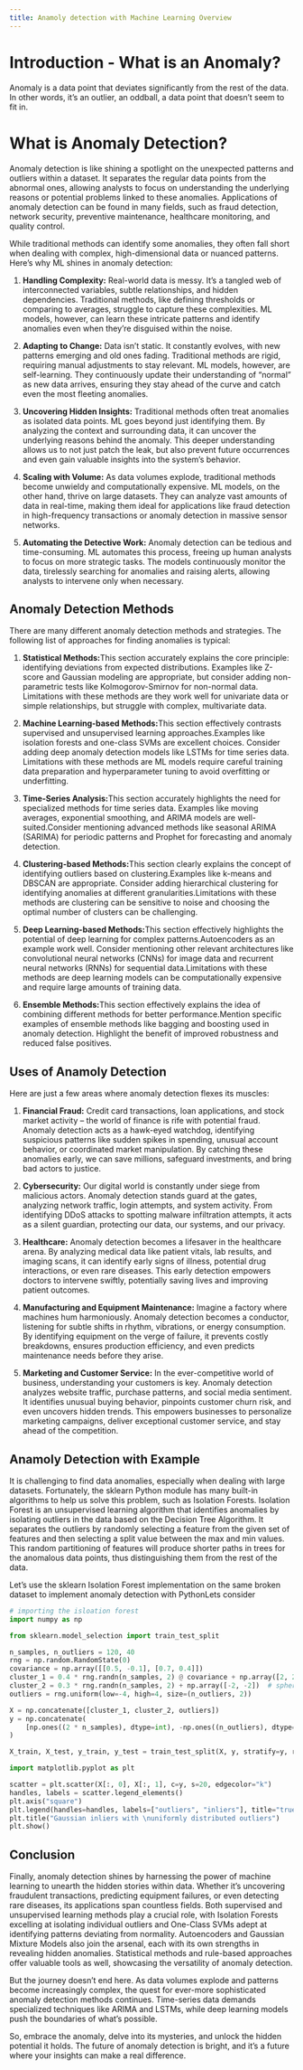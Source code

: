 ```yaml
---
title: Anamoly detection with Machine Learning Overview
---
```


# Introduction - What is an Anomaly?
Anomaly is a data point that deviates significantly from the rest of the data. In other words, it's an outlier, an oddball, a data point that doesn't seem to fit in.

# What is Anomaly Detection?

Anomaly detection is like shining a spotlight on the unexpected patterns and outliers within a dataset. It separates the regular data points from the abnormal ones, allowing analysts to focus on understanding the underlying reasons or potential problems linked to these anomalies. Applications of anomaly detection can be found in many fields, such as fraud detection, network security, preventive maintenance, healthcare monitoring, and quality control.

 While traditional methods can identify some anomalies, they often fall short when dealing with complex, high-dimensional data or nuanced patterns. Here's why ML shines in anomaly detection:

 1. **Handling Complexity:** Real-world data is messy. It's a tangled web of interconnected variables, subtle relationships, and hidden dependencies. Traditional methods, like defining thresholds or comparing to averages, struggle to capture these complexities. ML models, however, can learn these intricate patterns and identify anomalies even when they're disguised within the noise.

 2. **Adapting to Change:** Data isn't static. It constantly evolves, with new patterns emerging and old ones fading. Traditional methods are rigid, requiring manual adjustments to stay relevant. ML models, however, are self-learning. They continuously update their understanding of "normal" as new data arrives, ensuring they stay ahead of the curve and catch even the most fleeting anomalies.

 3. **Uncovering Hidden Insights:** Traditional methods often treat anomalies as isolated data points. ML goes beyond just identifying them. By analyzing the context and surrounding data, it can uncover the underlying reasons behind the anomaly. This deeper understanding allows us to not just patch the leak, but also prevent future occurrences and even gain valuable insights into the system's behavior.

 4. **Scaling with Volume:** As data volumes explode, traditional methods become unwieldy and computationally expensive. ML models, on the other hand, thrive on large datasets. They can analyze vast amounts of data in real-time, making them ideal for applications like fraud detection in high-frequency transactions or anomaly detection in massive sensor networks.

 5. **Automating the Detective Work:** Anomaly detection can be tedious and time-consuming. ML automates this process, freeing up human analysts to focus on more strategic tasks. The models continuously monitor the data, tirelessly searching for anomalies and raising alerts, allowing analysts to intervene only when necessary.

## Anomaly Detection Methods

There are many different anomaly detection methods and strategies. The following list of approaches for finding anomalies is typical:

1. **Statistical Methods:**This section accurately explains the core principle: identifying deviations from expected distributions. Examples like Z-score and Gaussian modeling are appropriate, but consider adding non-parametric tests like Kolmogorov-Smirnov for non-normal data. Limitations with these methods are they work well for univariate data or simple relationships, but struggle with complex, multivariate data.

 2. **Machine Learning-based Methods:**This section effectively contrasts supervised and unsupervised learning approaches.Examples like isolation forests and one-class SVMs are excellent choices. Consider adding deep anomaly detection models like LSTMs for time series data. Limitations with these methods are ML models require careful training data preparation and hyperparameter tuning to avoid overfitting or underfitting.

 3. **Time-Series Analysis:**This section accurately highlights the need for specialized methods for time series data. Examples like moving averages, exponential smoothing, and ARIMA models are well-suited.Consider mentioning advanced methods like seasonal ARIMA (SARIMA) for periodic patterns and Prophet for forecasting and anomaly detection.

 4. **Clustering-based Methods:**This section clearly explains the concept of identifying outliers based on clustering.Examples like k-means and DBSCAN are appropriate. Consider adding hierarchical clustering for identifying anomalies at different granularities.Limitations with these methods are clustering can be sensitive to noise and choosing the optimal number of clusters can be challenging.

 5. **Deep Learning-based Methods:**This section effectively highlights the potential of deep learning for complex patterns.Autoencoders as an example work well. Consider mentioning other relevant architectures like convolutional neural networks (CNNs) for image data and recurrent neural networks (RNNs) for sequential data.Limitations with these methods are deep learning models can be computationally expensive and require large amounts of training data.

 6. **Ensemble Methods:**This section effectively explains the idea of combining different methods for better performance.Mention specific examples of ensemble methods like bagging and boosting used in anomaly detection. Highlight the benefit of improved robustness and reduced false positives.

## Uses of Anamoly Detection

Here are just a few areas where anomaly detection flexes its muscles:

 1. **Financial Fraud:** Credit card transactions, loan applications, and stock market activity – the world of finance is rife with potential fraud. Anomaly detection acts as a hawk-eyed watchdog, identifying suspicious patterns like sudden spikes in spending, unusual account behavior, or coordinated market manipulation. By catching these anomalies early, we can save millions, safeguard investments, and bring bad actors to justice.

 2. **Cybersecurity:** Our digital world is constantly under siege from malicious actors. Anomaly detection stands guard at the gates, analyzing network traffic, login attempts, and system activity. From identifying DDoS attacks to spotting malware infiltration attempts, it acts as a silent guardian, protecting our data, our systems, and our privacy.

 3. **Healthcare:** Anomaly detection becomes a lifesaver in the healthcare arena. By analyzing medical data like patient vitals, lab results, and imaging scans, it can identify early signs of illness, potential drug interactions, or even rare diseases. This early detection empowers doctors to intervene swiftly, potentially saving lives and improving patient outcomes.

 4. **Manufacturing and Equipment Maintenance:** Imagine a factory where machines hum harmoniously. Anomaly detection becomes a conductor, listening for subtle shifts in rhythm, vibrations, or energy consumption. By identifying equipment on the verge of failure, it prevents costly breakdowns, ensures production efficiency, and even predicts maintenance needs before they arise.

 5. **Marketing and Customer Service:** In the ever-competitive world of business, understanding your customers is key. Anomaly detection analyzes website traffic, purchase patterns, and social media sentiment. It identifies unusual buying behavior, pinpoints customer churn risk, and even uncovers hidden trends. This empowers businesses to personalize marketing campaigns, deliver exceptional customer service, and stay ahead of the competition.

## Anamoly Detection with Example

It is challenging to find data anomalies, especially when dealing with large datasets. Fortunately, the sklearn Python module has many built-in algorithms to help us solve this problem, such as Isolation Forests. Isolation Forest is an unsupervised learning algorithm that identifies anomalies by isolating outliers in the data based on the Decision Tree Algorithm. It separates the outliers by randomly selecting a feature from the given set of features and then selecting a split value between the max and min values. This random partitioning of features will produce shorter paths in trees for the anomalous data points, thus distinguishing them from the rest of the data.

Let’s use the sklearn Isolation Forest implementation on the same broken dataset to implement anomaly detection with PythonLets consider 

```python
# importing the isloation forest
import numpy as np

from sklearn.model_selection import train_test_split

n_samples, n_outliers = 120, 40
rng = np.random.RandomState(0)
covariance = np.array([[0.5, -0.1], [0.7, 0.4]])
cluster_1 = 0.4 * rng.randn(n_samples, 2) @ covariance + np.array([2, 2])  # general
cluster_2 = 0.3 * rng.randn(n_samples, 2) + np.array([-2, -2])  # spherical
outliers = rng.uniform(low=-4, high=4, size=(n_outliers, 2))

X = np.concatenate([cluster_1, cluster_2, outliers])
y = np.concatenate(
    [np.ones((2 * n_samples), dtype=int), -np.ones((n_outliers), dtype=int)]
)

X_train, X_test, y_train, y_test = train_test_split(X, y, stratify=y, random_state=42)

import matplotlib.pyplot as plt

scatter = plt.scatter(X[:, 0], X[:, 1], c=y, s=20, edgecolor="k")
handles, labels = scatter.legend_elements()
plt.axis("square")
plt.legend(handles=handles, labels=["outliers", "inliers"], title="true class")
plt.title("Gaussian inliers with \nuniformly distributed outliers")
plt.show()
```

## Conclusion

Finally, anomaly detection shines by harnessing the power of machine learning to unearth the hidden stories within data. Whether it's uncovering fraudulent transactions, predicting equipment failures, or even detecting rare diseases, its applications span countless fields. Both supervised and unsupervised learning methods play a crucial role, with Isolation Forests excelling at isolating individual outliers and One-Class SVMs adept at identifying patterns deviating from normality. Autoencoders and Gaussian Mixture Models also join the arsenal, each with its own strengths in revealing hidden anomalies. Statistical methods and rule-based approaches offer valuable tools as well, showcasing the versatility of anomaly detection.

 But the journey doesn't end here. As data volumes explode and patterns become increasingly complex, the quest for ever-more sophisticated anomaly detection methods continues. Time-series data demands specialized techniques like ARIMA and LSTMs, while deep learning models push the boundaries of what's possible.

 So, embrace the anomaly, delve into its mysteries, and unlock the hidden potential it holds. The future of anomaly detection is bright, and it's a future where your insights can make a real difference.